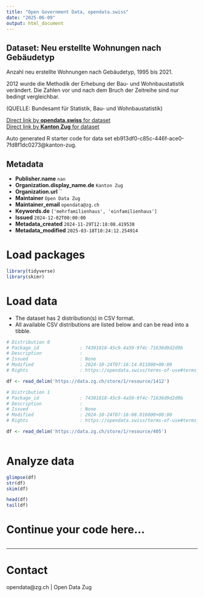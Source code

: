 ```yaml
---
title: "Open Government Data, opendata.swiss"
date: "2025-06-09"
output: html_document
---
```


## Dataset: Neu erstellte Wohnungen nach Gebäudetyp

Anzahl neu erstellte Wohnungen nach Gebäudetyp, 1995 bis 2021.

2012 wurde die Methodik der Erhebung der Bau- und Wohnbaustatistik verändert. Die Zahlen vor und nach dem Bruch der Zeitreihe sind nur bedingt vergleichbar.

(QUELLE: Bundesamt für Statistik, Bau- und Wohnbaustatistik)

[Direct link by **opendata.swiss** for dataset](https://opendata.swiss/de/dataset/neu-erstellte-wohnungen-nach-gebaudetyp)<br>
[Direct link by **Kanton Zug** for dataset](https://www.zg.ch/behoerden/gesundheitsdirektion/statistikfachstelle/themen/09bau-und-wohnungswesen/bautaetigkeit-1)

Auto generated R starter code for data set eb913df0-c85c-446f-ace0-7fd8f1dc0273@kanton-zug.

## Metadata

- **Publisher.name** `nan`
- **Organization.display_name.de** `Kanton Zug`
- **Organization.url** ``
- **Maintainer** `Open Data Zug`
- **Maintainer_email** `opendata@zg.ch`
- **Keywords.de** `['mehrfamilienhaus', 'einfamilienhaus']`
- **Issued** `2024-12-02T00:00:00`
- **Metadata_created** `2024-11-29T12:18:08.419538`
- **Metadata_modified** `2025-03-18T10:24:12.254914`


# Load packages

```r

library(tidyverse)
library(skimr)

```

# Load data

-   The dataset has 2 distribution(s) in CSV format.
-   All available CSV distributions are listed below and can be read into a tibble.

```r

# Distribution 0
# Package_id               : 74301818-45c9-4a59-9f4c-71636d9d2d9b
# Description              : 
# Issued                   : None
# Modified                 : 2024-10-24T07:16:14.011000+00:00
# Rights                   : https://opendata.swiss/terms-of-use#terms_by

df <- read_delim('https://data.zg.ch/store/1/resource/1412')

# Distribution 1
# Package_id               : 74301818-45c9-4a59-9f4c-71636d9d2d9b
# Description              : 
# Issued                   : None
# Modified                 : 2024-10-24T07:16:08.016000+00:00
# Rights                   : https://opendata.swiss/terms-of-use#terms_by

df <- read_delim('https://data.zg.ch/store/1/resource/405')



```

# Analyze data

```r

glimpse(df)
str(df)
skim(df)

head(df)
tail(df)

```

# Continue your code here...

```r

```

------------------------------------------------------------------------

# Contact

opendata@zg.ch | Open Data Zug
